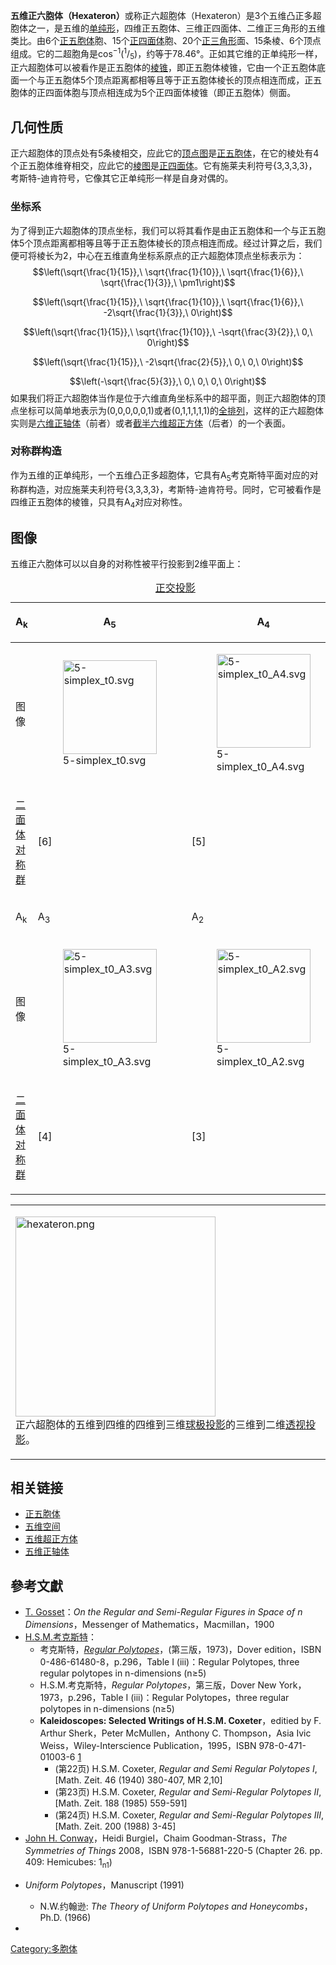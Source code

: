 {{Polytopebox
| name = 五维正六胞体
| imagename = 5-simplex t0.svg
| polytope = 五维正六胞体<BR>（6-超胞）<BR>''5-体''
| Type = 凸[[五维正多胞体|五维正多胞体]]
| group_type = [[单纯形|单纯形]]
| Dimension = [[五維|5]]
| dim = [[四维|四维]]
| count = 6 [[正五胞體|{4,3,3}]] [[File:Schlegel_wireframe_5-cell.png|20px]]
| Cell = 15 ([[正四面體|3.3.3]]) [[File:Tetrahedron.png|20px]]
| Face = 20 [[正三角形|{3}]] [[File:Kvadrato.svg|20px]]
| Edge = 15
| Vertice = 6
| Vertice_type = [[File:5-simplex_verf.png|60px]]<BR>[[正五胞体|正五胞体]]
| Schläfli = {3,3,3,3}<BR>{3,3,3}x{}<BR>{3,3}x{1}<BR>{3,3}x{}x{}<BR>{3}x{3}x{}<BR>{3}x{}x{}x{}<BR>{}x{}x{}x{}x{}
| Coxeter_diagram ={{CDD|node_1|3|node|3|node|3|node|3|node}}<BR>{{CDD|node_1|3|node|3|node|3|node|2|node_1}}<BR>{{CDD|node_1|3|node|3|node|2|node_1|3|node}}<BR>{{CDD|node_1|3|node|3|node|2|node_1|2|node_1}}<BR>{{CDD|node_1|3|node|2|node_1|3|node|2|node_1}}<BR>{{CDD|node_1|3|node|2|node_1|2|node_1|2|node_1}}<BR>{{CDD|node_1|2|node_1|2|node_1|2|node_1|2|node_1}}
| analogy = [[正四面體|正四面體]]
| Petrie = [[六邊形|六邊形]]
| convex = 
| Symmetry_group = BC<sub>5</sub>, [3,3,3,3]
| dual = 自身对偶
| Properties = [[凸集|凸]]
}}
'''五维正六胞体（Hexateron）'''或称正六超胞体（Hexateron）是3个五维凸正多超胞体之一，是五维的[[单纯形|单纯形]]，四维正五胞体、三维正四面体、二维正三角形的五维类比。由6个[[正五胞体|正五胞体]]胞、15个[[正四面体|正四面体]]胞、20个[[正三角形|正三角形]]面、15条棱、6个顶点组成。它的二超胞角是cos<sup>−1</sup>(<sup>1</sup>/<sub>5</sub>)，约等于78.46°。正如其它维的正单纯形一样，正六超胞体可以被看作是正五胞体的[[棱锥|棱锥]]，即正五胞体棱锥，它由一个正五胞体底面一个与正五胞体5个顶点距离都相等且等于正五胞体棱长的顶点相连而成，正五胞体的正四面体胞与顶点相连成为5个正四面体棱锥（即正五胞体）侧面。

== 几何性质 ==
正六超胞体的顶点处有5条棱相交，应此它的[[顶点图|顶点图]]是[[正五胞体|正五胞体]]，在它的棱处有4个正五胞体维脊相交，应此它的[[頂點圖|棱图]]是[[正四面体|正四面体]]。它有施莱夫利符号{3,3,3,3}，考斯特-迪肯符号{{CDD|node_1|3|node|3|node|3|node|3|node}}，它像其它正单纯形一样是自身对偶的。
=== 坐标系 ===
为了得到正六超胞体的顶点坐标，我们可以将其看作是由正五胞体和一个与正五胞体5个顶点距离都相等且等于正五胞体棱长的顶点相连而成。经过计算之后，我们便可将棱长为2，中心在五维直角坐标系原点的正六超胞体顶点坐标表示为：<br>
:<math>\left(\sqrt{\frac{1}{15}},\ \sqrt{\frac{1}{10}},\ \sqrt{\frac{1}{6}},\ \sqrt{\frac{1}{3}},\ \pm1\right)</math>
:<math>\left(\sqrt{\frac{1}{15}},\ \sqrt{\frac{1}{10}},\ \sqrt{\frac{1}{6}},\ -2\sqrt{\frac{1}{3}},\ 0\right)</math>
:<math>\left(\sqrt{\frac{1}{15}},\ \sqrt{\frac{1}{10}},\ -\sqrt{\frac{3}{2}},\ 0,\ 0\right)</math>
:<math>\left(\sqrt{\frac{1}{15}},\ -2\sqrt{\frac{2}{5}},\ 0,\ 0,\ 0\right)</math>
:<math>\left(-\sqrt{\frac{5}{3}},\ 0,\ 0,\ 0,\ 0\right)</math>
如果我们将正六超胞体当作是位于六维直角坐标系中的超平面，则正六超胞体的顶点坐标可以简单地表示为(0,0,0,0,0,1)或者(0,1,1,1,1,1)的[[全排列|全排列]]，这样的正六超胞体实则是[[六维正轴体|六维正轴体]]（前者）或者[[截半六维超正方体|截半六维超正方体]]（后者）的一个表面。
=== 对称群构造 ===
作为五维的正单纯形，一个五维凸正多超胞体，它具有A<sub>5</sub>考克斯特平面对应的对称群构造，对应施莱夫利符号{3,3,3,3}，考斯特-迪肯符号{{CDD|node_1|3|node|3|node|3|node|3|node}}。同时，它可被看作是四维正五胞体的棱锥，只具有A<sub>4</sub>对应对称性。

== 图像 ==
五维正六胞体可以以自身的对称性被平行投影到2维平面上：
{| class=wikitable
|+ [[正交投影|正交投影]]
|- align=center
!A<sub>k</sub><BR>{{link-en|考克斯特平面|Coxeter plane}}
!A<sub>5</sub>
!A<sub>4</sub>
|- align=center
!图像
|[[File:5-simplex_t0.svg|150px]]
|[[File:5-simplex_t0_A4.svg|150px]]
|- align=center
![[二面体群|二面体对称群]]
|[6]
|[5]
|- align=center
!A<sub>k</sub><BR>{{link-en|考克斯特平面|Coxeter plane}}
!A<sub>3</sub>
!A<sub>2</sub>
|- align=center
!图像
|[[File:5-simplex_t0_A3.svg|150px]]
|[[File:5-simplex_t0_A2.svg|150px]]
|- align=center
![[二面体群|二面体对称群]]
|[4]
|[3]
|}
{| class=wikitable width=320
|[[Image:hexateron.png|320px]]<BR>正六超胞体的五维到四维{{link-en|施莱格尔图像|Schlegel diagram}}的四维到三维[[球极投影|球极投影]]的三维到二维[[透视投影|透视投影]]。 
|}

== 相关链接 ==
*[[正五胞体|正五胞体]]
*[[五维空间|五维空间]]
*[[五维超正方体|五维超正方体]]
*[[五维正轴体|五维正轴体]]

== 參考文獻 ==
* [[Thorold_Gosset|T. Gosset]]：''On the Regular and Semi-Regular Figures in Space of n Dimensions''，Messenger of Mathematics，Macmillan，1900
* [[考克斯特|H.S.M.考克斯特]]：
** 考克斯特，''[[Regular_Polytopes_(book)|Regular Polytopes]]''，(第三版，1973)，Dover edition，ISBN 0-486-61480-8，p.296，Table I (iii)：Regular Polytopes, three regular polytopes in n-dimensions (n≥5)
** H.S.M.考克斯特，''Regular Polytopes''，第三版，Dover New York，1973，p.296，Table I (iii)：Regular Polytopes，three regular polytopes in n-dimensions (n≥5)
** '''Kaleidoscopes: Selected Writings of H.S.M. Coxeter'''，editied by F. Arthur Sherk，Peter McMullen，Anthony C. Thompson，Asia Ivic Weiss，Wiley-Interscience Publication，1995，ISBN 978-0-471-01003-6 [http://www.wiley.com/WileyCDA/WileyTitle/productCd-0471010030.html]{{Wayback|url=http://www.wiley.com/WileyCDA/WileyTitle/productCd-0471010030.html |date=20160711140441 }}
*** (第22页) H.S.M. Coxeter, ''Regular and Semi Regular Polytopes I'', [Math. Zeit. 46 (1940) 380-407, MR 2,10]
*** (第23页) H.S.M. Coxeter, ''Regular and Semi-Regular Polytopes II'', [Math. Zeit. 188 (1985) 559-591]
*** (第24页) H.S.M. Coxeter, ''Regular and Semi-Regular Polytopes III'', [Math. Zeit. 200 (1988) 3-45]
* [[John_Horton_Conway|John H. Conway]]，Heidi Burgiel，Chaim Goodman-Strass，''The Symmetries of Things'' 2008，ISBN 978-1-56881-220-5 (Chapter 26. pp. 409: Hemicubes: 1<sub>n1</sub>)
* {{link-en|诺曼·约翰逊|Norman Johnson (mathematician)}} ''Uniform Polytopes''，Manuscript (1991)
** N.W.约翰逊: ''The Theory of Uniform Polytopes and Honeycombs''，Ph.D. (1966)
*{{KlitzingPolytopes|polytera.htm|5D uniform polytopes (polytera)|x3o3o3o3o - hix}}
{{五维正多胞体}}
{{正圖形}}

[[Category:多胞体|Category:多胞体]]